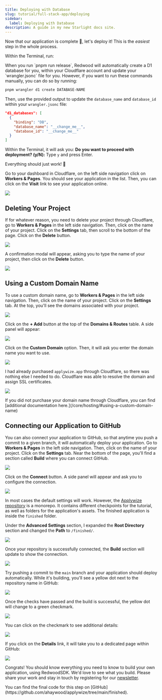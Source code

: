 ```yaml
---
title: Deploying with Database
slug: tutorial/full-stack-app/deploying
sidebar:
  label: Deploying with Database
description: A guide in my new Starlight docs site.
---
```




Now that our application is complete 🥳, let's deploy it! This is the _easiest_ step in the whole process.

Within the Terminal, run:

<PackageManagers
  type="run"
  pkg="release"
/>

<Aside type="note" title="Deploying your D1 Database">
When you run `pnpm run release`, Redwood will automatically create a D1 database for you, within your Cloudflare account and update your `wrangler.jsonc` file for you. However, if you want to run these commands manually, you can do so by running:

```bash
pnpm wrangler d1 create DATABASE-NAME
```

Then, use the provided output to update the `database_name` and `database_id` within your `wrangler.jsonc` file:

```json showLineNumbers=false title="wrangler.jsonc"
"d1_databases": [
  {
    "binding": "DB",
    "database_name": "__change_me__",
    "database_id": "__change_me__"
  }
]
```
</Aside>

Within the Terminal, it will ask you: **Do you want to proceed with deployment? (y/N):** Type `y` and press Enter.

Everything should just work! 🙌

Go to your dashboard in Cloudflare, on the left side navigation click on **Workers & Pages**. You should see your application in the list. Then, you can click on the **Visit** link to see your application online.

![](./images/cloudflare-visit-website.png)

## Deleting Your Project

If for whatever reason, you need to delete your project through Cloudflare, go to **Workers & Pages** in the left side navigation. Then, click on the name of your project. Click on the **Settings** tab, then scroll to the bottom of the page. Click on the **Delete** button.

![](./images/cloudflare-delete-project.png)

A confirmation modal will appear, asking you to type the name of your project, then click on the **Delete** button.

![](./images/cloudflare-confirm-project-delete.png)

## Using a Custom Domain Name

To use a custom domain name, go to **Workers & Pages** in the left side navigation. Then, click on the name of your project. Click on the **Settings** tab. At the top, you'll see the domains associated with your project.

![](./images/connecting-to-custom-domain.png)

Click on the **+ Add** button at the top of the **Domains & Routes** table. A side panel will appear:

![](./images/side-panel-custom-domain.png)

Click on the **Custom Domain** option. Then, it will ask you enter the domain name you want to use.

![](./images/existing-domain-name-in-cloudflare.png)

I had already purchased `applywize.app` through Cloudflare, so there was nothing else I needed to do. Cloudflare was able to resolve the domain and assign SSL certificates.

![](./images/project-live-custom-domain.png)

<Aside title="Domain Names not Purchased Through Cloudflare" type="note">
If you did not purchase your domain name through Cloudflare, you can find [additional documentation here.](/core/hosting/#using-a-custom-domain-name)
</Aside>


## Connecting our Application to GitHub

You can also connect your application to GitHub, so that anytime you push a commit to a given branch, it will automatically deploy your application. Go to **Workers & Pages** in the left side navigation. Then, click on the name of your project. Click on the **Settings** tab. Near the bottom of the page, you'll find a section called **Build** where you can connect GitHub.

![](./images/connect-build-to-github.png)

Click on the **Connect** button. A side panel will appear and ask you to configure the connection.

![](./images/github-config.png)

In most cases the default settings will work. However, the [Applywize repository](https://github.com/ahaywood/applywize) is a monorepo. It contains different checkpoints for the tutorial, as well as folders for the application's assets. The finished application is inside the `finished` folder.

Under the **Advanced Settings** section, I expanded the **Root Directory** section and changed the **Path** to `/finished/`.

![](./images/github-advanced-settings-root-directory.png)

Once your repository is successfully connected, the **Build** section will update to show the connection.

![](./images/cloudflare-once-connected-to-github.png)

Try pushing a commit to the `main` branch and your application should deploy automatically. While it's building, you'll see a yellow dot next to the repository name in GitHub:

![](./images/github-view-after-new-commit.png)

Once the checks have passed and the build is successful, the yellow dot will change to a green checkmark.

![](./images/github-view-all-checks-passed-checkbox.png)

You can click on the checkmark to see additional details:

![](./images/github-view-all-checks-passed-alt.png)

If you click on the **Details** link, it will take you to a dedicated page within GitHub:

![](./images/github-details-after-checks-passed.png)

Congrats! You should know everything you need to know to build your own application, using RedwoodSDK. We'd love to see what you build. Please share your work and stay in touch by registering for our [newsletter](https://rwsdk.com).

<Aside type="tip" title="Code on GitHub">
You can find the final code for this step on [GitHub](https://github.com/ahaywood/applywize/tree/main/finished).
</Aside>
